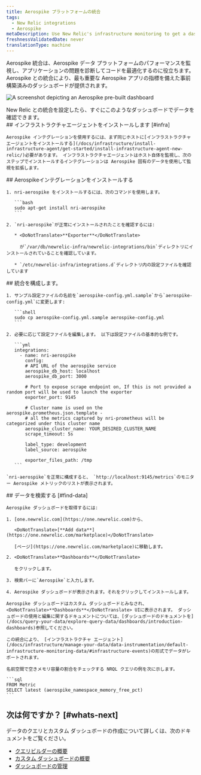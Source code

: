 ```yaml
---
title: Aerospike プラットフォームの統合
tags:
  - New Relic integrations
  - Aerospike
metaDescription: Use New Relic's infrastructure monitoring to get a dashboard with metrics from your Aerospike platform.
freshnessValidatedDate: never
translationType: machine
---
```



Aerospike 統合は、Aerospike データ プラットフォームのパフォーマンスを監視し、アプリケーションの問題を診断してコードを最適化するのに役立ちます。Aerospike との統合により、最も重要な Aerospike アプリの指標を備えた事前構築済みのダッシュボードが提供されます。

<img
  title="aerospike dashboard"
  alt="A screenshot depicting an Aerospike pre-built dashboard"
  src={infrastructureAerospikeDashboard}
/>

<figcaption>
  New Relic との統合を設定したら、すぐにこのようなダッシュボードでデータを確認できます。
</figcaption>

<Steps>
  <Step>
    ## インフラストラクチャエージェントをインストールします [#infra]

    Aerospike インテグレーションを使用するには、まず同じホストに[インフラストラクチャエージェントをインストールする](/docs/infrastructure/install-infrastructure-agent/get-started/install-infrastructure-agent-new-relic/)必要があります。 インフラストラクチャエージェントはホスト自体を監視し、次のステップでインストールするインテグレーションは Aerospike 固有のデータを使用して監視を拡張します。
  </Step>

  <Step>
    ## Aerospikeインテグレーションをインストールする

    1. nri-aerospike をインストールするには、次のコマンドを使用します。

       ```bash
       sudo apt-get install nri-aerospike
       ```

    2. `nri-aerospike`が正常にインストールされたことを確認するには:

       * <DoNotTranslate>**Exporter**</DoNotTranslate>

         が`/var/db/newrelic-infra/newrelic-integrations/bin`ディレクトリにインストールされていることを確認しています。

       * `/etc/newrelic-infra/integrations.d`ディレクトリ内の設定ファイルを確認しています
  </Step>

  <Step>
    ## 統合を構成します。

    1. サンプル設定ファイルの名前を`aerospike-config.yml.sample`から`aerospike-config.yml`に変更します:

       ```shell
       sudo cp aerospike-config.yml.sample aerospike-config.yml
       ```

    2. 必要に応じて設定ファイルを編集します。 以下は設定ファイルの基本的な例です。

       ```yml
       integrations:
         - name: nri-aerospike
           config:
           # API URL of the aerospike service
           aerospike_db_host: localhost
           aerospike_db_port: 3000

           # Port to expose scrape endpoint on, If this is not provided a random port will be used to launch the exporter
           exporter_port: 9145

           # Cluster name is used on the aerospike.prometheus.json.template -
           # all the metrics captured by nri-prometheus will be categorized under this cluster name
           aerospike_cluster_name: YOUR_DESIRED_CLUSTER_NAME
           scrape_timeout: 5s

           label_type: development
           label_source: aerospike

           exporter_files_path: /tmp
       ```

    `nri-aerospike`を正常に構成すると、 `http://localhost:9145/metrics`のモニター Aerospike メトリックのリストが表示されます。
  </Step>

  <Step>
    ## データを検索する [#find-data]

    Aerospike ダッシュボードを取得するには:

    1. [one.newrelic.com](https://one.newrelic.com)から、

       <DoNotTranslate>[**Add data**](https://one.newrelic.com/marketplace)</DoNotTranslate>

       [ページ](https://one.newrelic.com/marketplace)に移動します。

    2. <DoNotTranslate>**Dashboards**</DoNotTranslate>

       をクリックします。

    3. 検索バーに`Aerospike`と入力します。

    4. Aerospike ダッシュボードが表示されます。それをクリックしてインストールします。

    Aerospike ダッシュボードはカスタム ダッシュボードとみなされ、<DoNotTranslate>**Dashboards**</DoNotTranslate> UIに表示されます。 ダッシュボードの使用と編集に関するドキュメントについては、[ダッシュボードのドキュメントを](/docs/query-your-data/explore-query-data/dashboards/introduction-dashboards)参照してください。

    この統合により、 [インフラストラクチャ エージェント](/docs/infrastructure/manage-your-data/data-instrumentation/default-infrastructure-monitoring-data/#infrastructure-events)の形式でデータがレポートされます。

    名前空間で空きメモリ容量の割合をチェックする NRQL クエリの例を次に示します。

    ```sql
    FROM Metric 
    SELECT latest (aerospike_namespace_memory_free_pct)
    ```
  </Step>
</Steps>

## 次は何ですか？ [#whats-next]

データのクエリとカスタム ダッシュボードの作成について詳しくは、次のドキュメントをご覧ください。

* [クエリビルダーの概要](/docs/query-your-data/explore-query-data/query-builder/introduction-query-builder)
* [カスタム ダッシュボードの概要](/docs/query-your-data/explore-query-data/dashboards/introduction-dashboards)
* [ダッシュボードの管理](/docs/query-your-data/explore-query-data/dashboards/manage-your-dashboard)